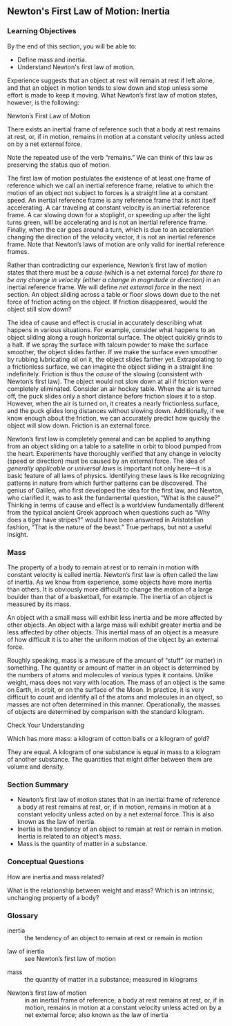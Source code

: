 Newton\'s First Law of Motion: Inertia
--------------------------------------

::: {#fs-id2242465 .learning-objectives depth="1"}
### Learning Objectives { data-type="title"}

By the end of this section, you will be able to:

-   Define mass and inertia.
-   Understand Newton\'s first law of motion.
:::

Experience suggests that an object at rest will remain at rest if left
alone, and that an object in motion tends to slow down and stop unless
some effort is made to keep it moving. What [Newton's first law of
motion]{#import-auto-id1777407
data-type="term"}**`<!-- no-selfclose -->`{=html}** states, however, is
the following:

::: {#fs-id2690663 .note data-type="note" has-label="true" data-label=""}
::: {data-type="title"}
Newton's First Law of Motion
:::

There exists an inertial frame of reference such that a body at rest
remains at rest, or, if in motion, remains in motion at a constant
velocity unless acted on by a net external force.
:::

Note the repeated use of the verb "remains." We can think of this law as
preserving the status quo of motion.

The first law of motion postulates the existence of at least one frame
of reference which we call an inertial reference frame, relative to
which the motion of an object not subject to forces is a straight line
at a constant speed. An inertial reference frame is any reference frame
that is not itself accelerating. A car traveling at constant velocity is
an inertial reference frame. A car slowing down for a stoplight, or
speeding up after the light turns green, will be accelerating and is not
an inertial reference frame. Finally, when the car goes around a turn,
which is due to an acceleration changing the direction of the velocity
vector, it is not an inertial reference frame. Note that Newton's laws
of motion are only valid for inertial reference frames.

Rather than contradicting our experience, [Newton's first law of
motion]{data-type="term"} states that there must be a *cause* (which is
a net external force) *for there to be any change in velocity (either a
change in magnitude or direction)* in an inertial reference frame. We
will define *net external force* in the next section. An object sliding
across a table or floor slows down due to the net force of friction
acting on the object. If friction disappeared, would the object still
slow down?

The idea of cause and effect is crucial in accurately describing what
happens in various situations. For example, consider what happens to an
object sliding along a rough horizontal surface. The object quickly
grinds to a halt. If we spray the surface with talcum powder to make the
surface smoother, the object slides farther. If we make the surface even
smoother by rubbing lubricating oil on it, the object slides farther
yet. Extrapolating to a frictionless surface, we can imagine the object
sliding in a straight line indefinitely. Friction is thus the *cause*
*`<!-- no-selfclose -->`{=html}*of the slowing (consistent with Newton's
first law). The object would not slow down at all if friction were
completely eliminated. Consider an air hockey table. When the air is
turned off, the puck slides only a short distance before friction slows
it to a stop. However, when the air is turned on, it creates a nearly
frictionless surface, and the puck glides long distances without slowing
down. Additionally, if we know enough about the friction, we can
accurately predict how quickly the object will slow down. Friction is an
external force.

Newton's first law is completely general and can be applied to anything
from an object sliding on a table to a satellite in orbit to blood
pumped from the heart. Experiments have thoroughly verified that any
change in velocity (speed or direction) must be caused by an external
force. The idea of *generally applicable or universal laws* is important
not only here---it is a basic feature of all laws of physics.
Identifying these laws is like recognizing patterns in nature from which
further patterns can be discovered. The genius of Galileo, who first
developed the idea for the first law, and Newton, who clarified it, was
to ask the fundamental question, "What is the cause?" Thinking in terms
of cause and effect is a worldview fundamentally different from the
typical ancient Greek approach when questions such as "Why does a tiger
have stripes?" would have been answered in Aristotelian fashion, "That
is the nature of the beast." True perhaps, but not a useful insight.

::: {#fs-id1737594 depth="1"}
### Mass {#mass data-type="title"}

The property of a body to remain at rest or to remain in motion with
constant velocity is called [inertia]{#import-auto-id2134480
data-type="term"}. Newton's first law is often called the [law of
inertia]{#import-auto-id1408275 data-type="term"}. As we know from
experience, some objects have more inertia than others. It is obviously
more difficult to change the motion of a large boulder than that of a
basketball, for example. The inertia of an object is measured by its
[mass]{#import-auto-id1500464 data-type="term"}.

An object with a small mass will exhibit less inertia and be more
affected by other objects. An object with a large mass will exhibit
greater inertia and be less affected by other objects. This inertial
mass of an object is a measure of how difficult it is to alter the
uniform motion of the object by an external force.

Roughly speaking, mass is a measure of the amount of "stuff" (or matter)
in something. The quantity or amount of matter in an object is
determined by the numbers of atoms and molecules of various types it
contains. Unlike weight, mass does not vary with location. The mass of
an object is the same on Earth, in orbit, or on the surface of the Moon.
In practice, it is very difficult to count and identify all of the atoms
and molecules in an object, so masses are not often determined in this
manner. Operationally, the masses of objects are determined by
comparison with the standard kilogram.
:::

::: {#fs-id2448968 data-type="exercise" element-type="check-understanding" data-label=""}
::: {data-type="title"}
Check Your Understanding
:::

::: {#fs-id3175448 data-type="problem"}
Which has more mass: a kilogram of cotton balls or a kilogram of gold?
:::

::: {#fs-id3255910 data-type="solution"}
They are equal. A kilogram of one substance is equal in mass to a
kilogram of another substance. The quantities that might differ between
them are volume and density.
:::
:::

::: {#fs-id1651376-summary depth="1"}
### Section Summary { data-type="title"}

-   [Newton's first law of motion]{data-type="term"} states that in an
    inertial frame of reference a body at rest remains at rest, or, if
    in motion, remains in motion at a constant velocity unless acted on
    by a net external force. This is also known as the [law of
    inertia]{data-type="term"}.
-   [Inertia]{data-type="term"}**`<!-- no-selfclose -->`{=html}** is the
    tendency of an object to remain at rest or remain in motion. Inertia
    is related to an object's mass.
-   [Mass]{data-type="term"} is the quantity of matter in a substance.
:::

::: {#fs-id2668844 .conceptual-questions depth="1" element-type="conceptual-questions"}
### Conceptual Questions { data-type="title"}

::: {#fs-id1263177 data-type="exercise" element-type="conceptual-questions"}
::: {#fs-id1248749 data-type="problem"}
How are inertia and mass related?
:::
:::

::: {#fs-id1561865 data-type="exercise" element-type="conceptual-questions"}
::: {#fs-id2674431 data-type="problem"}
What is the relationship between weight and mass? Which is an intrinsic,
unchanging property of a body?
:::
:::
:::

::: {data-type="glossary"}
### Glossary { data-type="glossary-title"}

inertia
:   the tendency of an object to remain at rest or remain in motion

```{=html}
<!-- -->
```

law of inertia
:   see Newton's first law of motion

```{=html}
<!-- -->
```

mass
:   the quantity of matter in a substance; measured in kilograms

```{=html}
<!-- -->
```

Newton's first law of motion
:   in an inertial frame of reference, a body at rest remains at rest,
    or, if in motion, remains in motion at a constant velocity unless
    acted on by a net external force; also known as the law of inertia
:::